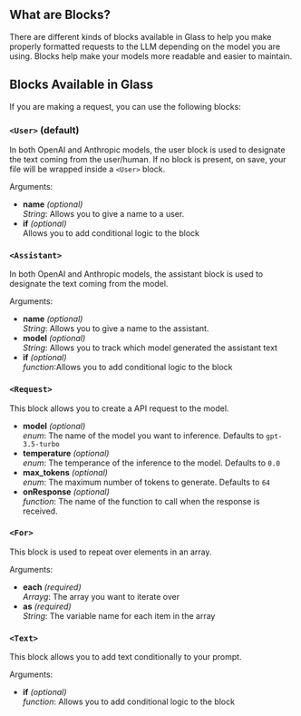 


## What are Blocks?

There are different kinds of blocks available in Glass to help you make properly formatted requests to the LLM depending on the model you are using. Blocks help make your models more readable and easier to maintain.

## Blocks Available in Glass

If you are making a request, you can use the following blocks:

### `<User>` (default)

In both OpenAI and Anthropic models, the user block is used to designate the text coming from the user/human. If no block is present, on save, your file will be wrapped inside a `<User>` block.

Arguments:

- **name** <i>(optional)</i> <br/> _String_: Allows you to give a name to a user.
- **if** <i>(optional)</i> <br/> Allows you to add conditional logic to the block

### `<Assistant>`

In both OpenAI and Anthropic models, the assistant block is used to designate the text coming from the model.

Arguments:

- **name** <i>(optional)</i> <br/> _String_: Allows you to give a name to the assistant.
- **model** <i>(optional)</i> <br/> _String_: Allows you to track which model generated the assistant text
- **if** <i>(optional)</i> <br/> _function_:Allows you to add conditional logic to the block

### `<Request>`

This block allows you to create a API request to the model.

- **model** <i>(optional)</i> <br/> _enum_: The name of the model you want to inference. Defaults to `gpt-3.5-turbo`
- **temperature** <i>(optional)</i> <br/> _enum_: The temperance of the inference to the model. Defaults to `0.0`
- **max_tokens** <i>(optional)</i> <br/> _enum_: The maximum number of tokens to generate. Defaults to `64`
- **onResponse** <i>(optional)</i> <br/> _function_: The name of the function to call when the response is received.

### `<For>`

This block is used to repeat over elements in an array.

Arguments:

- **each** <i>(required)</i> <br/> _Arrayg_: The array you want to iterate over
- **as** <i>(required)</i><br/> _String_: The variable name for each item in the array

### `<Text>`

This block allows you to add text conditionally to your prompt.

Arguments:

- **if** <i>(optional)</i> <br/> _function_: Allows you to add conditional logic to the block
